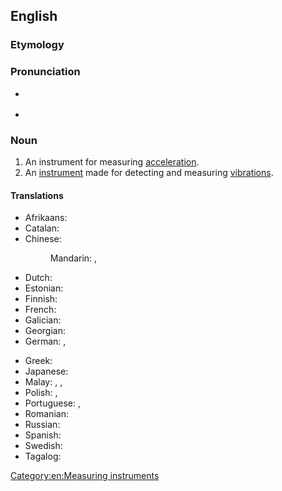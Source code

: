==English==
{{wikipedia}}

===Etymology===
{{suffix|accelerate|meter|lang=en}}

===Pronunciation===
* {{a|US}} {{IPA|/æk.ˌsɛl.ə.ˈɹɑm.ə.tɚ/|/ɪk.ˌsɛl.ə.ˈɹɑm.ə.tɚ/|lang=en}}
* {{audio|en-us-accelerometer.ogg|Audio (US)|lang=en}}

===Noun===
{{en-noun}}

# An instrument for measuring [[acceleration]].
# An [[instrument]] made for detecting and measuring [[vibration]]s.

====Translations====
{{trans-top|instrument for measuring acceleration}}
* Afrikaans: {{t|af|versnellingsmeter}}
* Catalan: {{t|ca|acceleròmetre|m}}
* Chinese:
*: Mandarin: {{t+|cmn|加速度計|sc=Hani}}, {{t+|cmn|加速度计|tr=jiāsùdùjì|sc=Hani}}
* Dutch: {{t|nl|versnellingsmeter|m}}
* Estonian: {{t|et|kiirendusandur}}
* Finnish: {{t|fi|kiihtyvyysanturi}}
* French: {{t+|fr|accéléromètre}}
* Galician: {{t|gl|acelerómetro|m}}
* Georgian: {{t|ka|აქსელერომეტრი}}
* German: {{t|de|Beschleunigungssensor|m}}, {{t|de|Beschleunigungsmesser|m}}
{{trans-mid}}
* Greek: {{t+|el|επιταχυνσιόμετρο|n|sc=Grek}}
* Japanese: {{t|ja|加速度計|tr=かそくどけい, kasokudokei|sc=Jpan}}
* Malay: {{t|ms|jangka pecut}}, {{t|ms|meter pecut}}, {{t|ms|akselerometer}}
* Polish: {{t|pl|akcelerometr|m}}, {{t|pl|przyspieszeniomierz|m}}
* Portuguese: {{t|pt|acelerómetro|m}} {{qualifier|Portugal}}, {{t|pt|acelerômetro|m}} {{qualifier|Brazil}}
* Romanian: {{t+|ro|accelerometru|n}}
* Russian: {{t+|ru|акселеро́метр|m}}
* Spanish: {{t+|es|acelerómetro|m}}
* Swedish: {{t+|sv|accelerometer|c}}
* Tagalog: {{t|tl|darasigsukat}}
{{trans-bottom}}

[[Category:en:Measuring instruments]]
